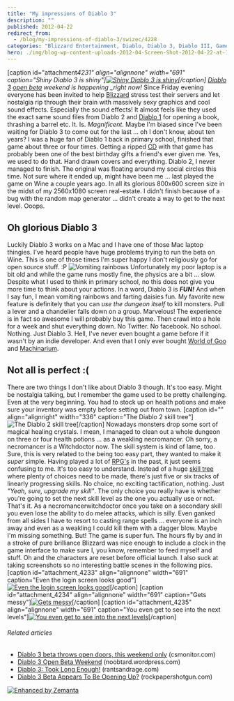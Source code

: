 ```yaml
---
title: "My impressions of Diablo 3"
description: ""
published: 2012-04-22
redirect_from:
  - /blog/my-impressions-of-diablo-3/swizec/4228
categories: "Blizzard Entertainment, Diablo, Diablo 3, Diablo III, Games, Uncategorized, Video Games, World of Goo"
hero: ./img/blog-wp-content-uploads-2012-04-Screen-Shot-2012-04-22-at-12.59.00-AM.png
---
```


\[caption id="attachment*4231" align="alignnone" width="691" caption="Shiny Diablo 3 is shiny"][![Shiny Diablo 3 is shiny](http://swizec.com/blog/wp-content/uploads/2012/04/Screen-Shot-2012-04-22-at-12.59.00-AM.png "Shiny Diablo 3 is shiny")](./img/blog-wp-content-uploads-2012-04-Screen-Shot-2012-04-22-at-12.59.00-AM.png)\[/caption] [Diablo 3](http://www.gamespot.com/diablo-iii/ "Diablo III") [open beta](http://en.wikipedia.org/wiki/Software_release_life_cycle "Software release life cycle") weekend is happening \_right now!* Since Friday evening everyone has been invited to help [Blizzard](http://www.blizzard.com/ "Blizzard Entertainment") stress test their servers and let nostalgia rip through their brain with massively sexy graphics and cool sound effects. Especially the sound effects! It almost feels like they used the exact same sound files from Diablo 2 and [Diablo 1](http://us.blizzard.com/en-us/games/legacy/ "Diablo (video game)") for opening a book, thrashing a barrel etc. It. Is. _Magnificent._ Maybe I'm biased since I've been waiting for Diablo 3 to come out for the last ... oh I don't know, about ten years? I was a huge fan of Diablo 1 back in primary school, finished that game about three or four times. Getting a ripped [CD](http://en.wikipedia.org/wiki/Compact_Disc "Compact Disc") with that game has probably been one of the best birthday gifts a friend's ever given me. Yes, we used to do that. Hand drawn covers and everything. Diablo 2, I never managed to finish. The original was floating around my social circles this time. Not sure where it ended up, might have been me ... last played the game on Wine a couple years ago. In all its glorious 800x600 screen size in the midst of my 2560x1080 screen real-estate. I didn't finish because of a bug with the random map generator ... didn't create a way to get to the next level. Ooops.

## Oh glorious Diablo 3

Luckily Diablo 3 works on a Mac and I have one of those Mac laptop thingies. I've heard people have huge problems trying to run the beta on Wine. This is one of those times I'm super happy I don't religiously go for open source stuff. :P ![Vomiting rainbows](./img/photos-images-newsfeed-000-085-444-1282786204310.jpg "Vomiting rainbows") Unfortunately my poor laptop is a bit old and while the game runs mostly fine, the physics are a bit ... slow. Despite what I used to think in primary school, no this does not give you more time to think about your actions. In a word, Diablo 3 is _**FUN!**_ And when I say fun, I mean vomiting rainbows and farting daisies fun. My favorite new feature is definitely that you can _use the dungeon itself_ to kill monsters. Pull a lever and a chandelier falls down on a group. Marvelous! The experience is in fact so awesome I will probably buy this game. Then crawl into a hole for a week and shut everything down. No Twitter. No facebook. No school. Nothing. Just Diablo 3. Hell, I've never even bought a game before if it wasn't by an indie developer. And even that I only ever bought [World of Goo](http://www.worldofgoo.com "World of Goo") and [Machinarium](http://en.wikipedia.org/wiki/Machinarium "Machinarium").

## Not all is perfect :(

There are two things I don't like about Diablo 3 though. It's too easy. Might be nostalgia talking, but I remember the game used to be pretty challenging. Even at the very beginning. You had to stock up on health potions and make sure your inventory was empty before setting out from town. \[caption id="" align="alignright" width="336" caption="The Diablo 2 skill tree"]![The Diablo 2 skill tree](./img/_ICutuhWaLzY-TIhLtDhokmI-AAAAAAAAADM-of5D3oM9yrk-s1600-diablo2skilltree.jpg "The Diablo 2 skill tree")\[/caption] Nowadays monsters drop some sort of magical healing crystals. I mean, I managed to clean out a whole dungeon on three or four health potions ... as a weakling necromancer. Oh sorry, a necromancer is a Witchdoctor now. The skill system is kind of lame, too. Sure, this is very related to the being too easy part, they wanted to make it _super_ simple. Having played a lot of [RPG's](http://en.wikipedia.org/wiki/Role-playing_game "Role-playing game") in the past, it just seems confusing to me. It's too easy to understand. Instead of a huge [skill tree](http://en.wikipedia.org/wiki/Technology_tree "Technology tree") where plenty of choices need to be made, there's just five or six tracks of linearly progressing skills. No choice, no exciting tactification, nothing. Just _"Yeah, sure, upgrade my skill"_. The only choice you really have is whether you're going to set the next skill level as the one you actually use or not. That's it. As a necromancerwitchdoctor once you take on a secondary skill you even lose the ability to do melee attacks, which is silly. Even ganked from all sides I have to resort to casting range spells ... everyone is an inch away and even as a weakling I could kill them with a dagger blow. Maybe I'm missing something. But! The game is super fun. The hours fly by and in a stroke of pure brilliance Blizzard was nice enough to include a clock in the game interface to make sure I, you know, remember to feed myself and stuff. Oh and the characters are reset before official launch. I also suck at taking screenshots so no interesting battle scenes in the following pics. \[caption id="attachment_4233" align="alignnone" width="691" caption="Even the login screen looks good"][![Even the login screen looks good](http://swizec.com/blog/wp-content/uploads/2012/04/Screen-Shot-2012-04-21-at-11.24.12-PM.png "Even the login screen looks good")](./img/blog-wp-content-uploads-2012-04-Screen-Shot-2012-04-21-at-11.24.12-PM.png)\[/caption] \[caption id="attachment_4234" align="alignnone" width="691" caption="Gets messy"][![Gets messy](http://swizec.com/blog/wp-content/uploads/2012/04/Screen-Shot-2012-04-22-at-12.31.41-AM.png "Gets messy")](./img/blog-wp-content-uploads-2012-04-Screen-Shot-2012-04-22-at-12.31.41-AM.png)\[/caption] \[caption id="attachment_4235" align="alignnone" width="691" caption="You even get to see into the next levels"][![You even get to see into the next levels](http://swizec.com/blog/wp-content/uploads/2012/04/Screen-Shot-2012-04-22-at-1.13.55-AM.png "You even get to see into the next levels")](./img/blog-wp-content-uploads-2012-04-Screen-Shot-2012-04-22-at-1.13.55-AM.png)\[/caption]

###### Related articles

- [Diablo 3 beta throws open doors, this weekend only](http://www.csmonitor.com/Innovation/Horizons/2012/0420/Diablo-3-beta-throws-open-doors-this-weekend-only) (csmonitor.com)
- [Diablo 3 Open Beta Weekend](http://noobtard.wordpress.com/2012/04/21/diablo-3-open-beta-weekend/) (noobtard.wordpress.com)
- [Diablo 3: Took Long Enough!](http://rantsandrage.com/2012/04/21/diablo-3-took-long-enough/) (rantsandrage.com)
- [Diablo 3 Beta Appears To Be Opening Up?](http://www.rockpapershotgun.com/2012/04/18/diablo-3-beta-appears-to-be-public/) (rockpapershotgun.com)

[![Enhanced by Zemanta](http://img.zemanta.com/zemified_e.png?x-id=f870fedc-f979-41d1-9f4f-75b922453237)](http://www.zemanta.com/ "Enhanced by Zemanta")
